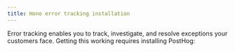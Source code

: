 ```yaml
---
title: Hono error tracking installation
---
```



Error tracking enables you to track, investigate, and resolve exceptions your customers face. Getting this working requires installing PostHog:

<HonoErrorTracking /> 
